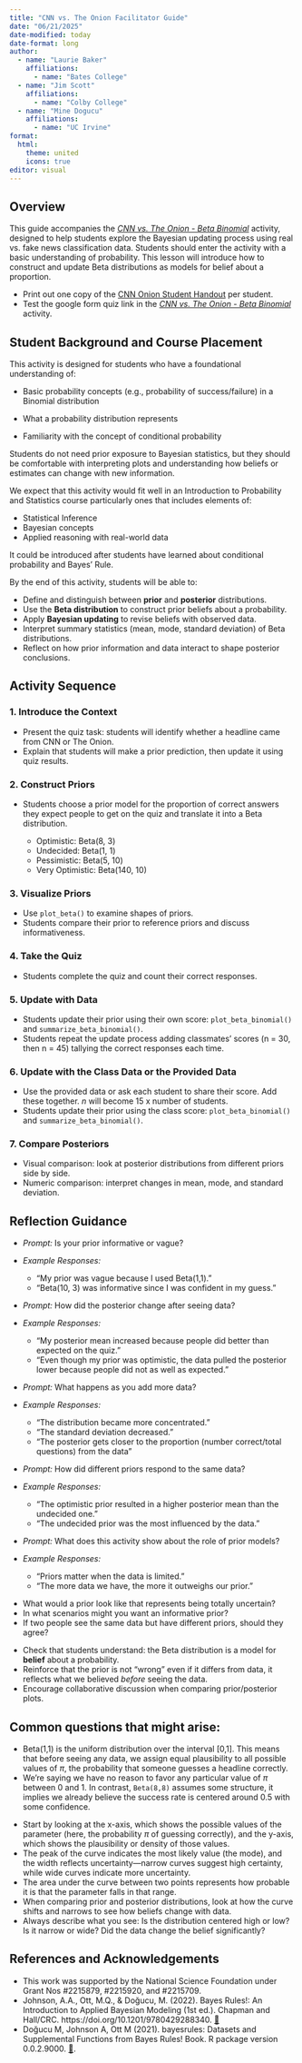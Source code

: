 ```yaml
---
title: "CNN vs. The Onion Facilitator Guide"
date: "06/21/2025"
date-modified: today
date-format: long
author:
  - name: "Laurie Baker"
    affiliations:
      - name: "Bates College"
  - name: "Jim Scott"
    affiliations:
      - name: "Colby College"
  - name: "Mine Dogucu"
    affiliations:
      - name: "UC Irvine"
format: 
  html:
    theme: united
    icons: true
editor: visual
---
```


## Overview

This guide accompanies the [*CNN vs. The Onion - Beta Binomial*](https://bayes-bats.github.io/cnn-onion/cnn-onion-beta-binomial.html) activity, designed to help students explore the Bayesian updating process using real vs. fake news classification data. Students should enter the activity with a basic understanding of probability. This lesson will introduce how to construct and update Beta distributions as models for belief about a proportion.

::: {.callout-important title="Pre-Activity Checklist"}
- Print out one copy of the [CNN Onion Student Handout](https://bayes-bats.github.io/cnn-onion/cnn-onion-student-handout.pdf) per student.
- Test the google form quiz link in the [*CNN vs. The Onion - Beta Binomial*](https://bayes-bats.github.io/cnn-onion/cnn-onion-beta-binomial.html) activity.
:::


## Student Background and Course Placement

This activity is designed for students who have a foundational understanding of:

-   Basic probability concepts (e.g., probability of success/failure) in a Binomial distribution

-   What a probability distribution represents

-   Familiarity with the concept of conditional probability

Students do not need prior exposure to Bayesian statistics, but they should be comfortable with interpreting plots and understanding how beliefs or estimates can change with new information.

We expect that this activity would fit well in an Introduction to Probability and Statistics course particularly ones that includes elements of:

-   Statistical Inference
-   Bayesian concepts
-   Applied reasoning with real-world data

It could be introduced after students have learned about conditional probability and Bayes' Rule.

::: {.callout-tip title="Learning Objectives"}
By the end of this activity, students will be able to:

-   Define and distinguish between **prior** and **posterior** distributions.
-   Use the **Beta distribution** to construct prior beliefs about a probability.
-   Apply **Bayesian updating** to revise beliefs with observed data.
-   Interpret summary statistics (mean, mode, standard deviation) of Beta distributions.
-   Reflect on how prior information and data interact to shape posterior conclusions.
:::

## Activity Sequence

### 1. Introduce the Context

-   Present the quiz task: students will identify whether a headline came from CNN or The Onion.
-   Explain that students will make a prior prediction, then update it using quiz results.

### 2. Construct Priors

-   Students choose a prior model for the proportion of correct answers they expect people to get on the quiz and translate it into a Beta distribution.

    -   Optimistic: Beta(8, 3)
    -   Undecided: Beta(1, 1)
    -   Pessimistic: Beta(5, 10)
    -   Very Optimistic: Beta(140, 10)

### 3. Visualize Priors

-   Use `plot_beta()` to examine shapes of priors.
-   Students compare their prior to reference priors and discuss informativeness.

### 4. Take the Quiz

-   Students complete the quiz and count their correct responses.

### 5. Update with Data

-   Students update their prior using their own score: `plot_beta_binomial()` and `summarize_beta_binomial()`.
-   Students repeat the update process adding classmates' scores (n = 30, then n = 45) tallying the correct responses each time.

### 6. Update with the Class Data or the Provided Data

-   Use the provided data or ask each student to share their score. Add these together. *n* will become 15 x number of students.
-   Students update their prior using the class score: `plot_beta_binomial()` and `summarize_beta_binomial()`.

### 7. Compare Posteriors

-   Visual comparison: look at posterior distributions from different priors side by side.
-   Numeric comparison: interpret changes in mean, mode, and standard deviation.

## Reflection Guidance

::: {.callout-note title="Prior Informativeness"}
-   *Prompt:* Is your prior informative or vague?

-   *Example Responses:*

    -   "My prior was vague because I used Beta(1,1)."
    -   "Beta(10, 3) was informative since I was confident in my guess."
:::

::: {.callout-note title="Posterior Updates"}
-   *Prompt:* How did the posterior change after seeing data?

-   *Example Responses:*

    -   "My posterior mean increased because people did better than expected on the quiz."
    -   "Even though my prior was optimistic, the data pulled the posterior lower because people did not as well as expected."
:::

::: {.callout-note title="Adding More Data"}
-   *Prompt:* What happens as you add more data?

-   *Example Responses:*

    -   "The distribution became more concentrated."
    -   "The standard deviation decreased."
    -   "The posterior gets closer to the proportion (number correct/total questions) from the data"
:::

::: {.callout-note title="Comparing Prior Models"}
-   *Prompt:* How did different priors respond to the same data?

-   *Example Responses:*

    -   "The optimistic prior resulted in a higher posterior mean than the undecided one."
    -   "The undecided prior was the most influenced by the data."
:::

::: {.callout-note title="Big Picture"}
-   *Prompt:* What does this activity show about the role of prior models?

-   *Example Responses:*

    -   "Priors matter when the data is limited."
    -   "The more data we have, the more it outweighs our prior."
:::

::: {.callout-note title="Further Discussion Questions"}
-   What would a prior look like that represents being totally uncertain?
-   In what scenarios might you want an informative prior?
-   If two people see the same data but have different priors, should they agree?
:::

::: {.callout-tip title="Tips"}
-   Check that students understand: the Beta distribution is a model for **belief** about a probability.
-   Reinforce that the prior is not “wrong” even if it differs from data, it reflects what we believed *before* seeing the data.
-   Encourage collaborative discussion when comparing prior/posterior plots.
:::

## Common questions that might arise:

::: {.callout-tip title="Why is the Uniformed Distribution Beta(1, 1)"}
-   Beta(1,1) is the uniform distribution over the interval \[0,1\]. This means that before seeing any data, we assign equal plausibility to all possible values of $\pi$, the probability that someone guesses a headline correctly.
-   We’re saying we have no reason to favor any particular value of $\pi$ between 0 and 1. In contrast, `Beta(8,8)` assumes some structure, it implies we already believe the success rate is centered around 0.5 with some confidence.
:::

::: {.callout-tip title="How to interpret a Density Plot"}
-   Start by looking at the x-axis, which shows the possible values of the parameter (here, the probability $\pi$ of guessing correctly), and the y-axis, which shows the plausibility or density of those values.
-   The peak of the curve indicates the most likely value (the mode), and the width reflects uncertainty—narrow curves suggest high certainty, while wide curves indicate more uncertainty.
-   The area under the curve between two points represents how probable it is that the parameter falls in that range.
-   When comparing prior and posterior distributions, look at how the curve shifts and narrows to see how beliefs change with data.
-   Always describe what you see: Is the distribution centered high or low? Is it narrow or wide? Did the data change the belief significantly?
:::

## References and Acknowledgements

-   This work was supported by the National Science Foundation under Grant Nos #2215879, #2215920, and #2215709.
-   Johnson, A.A., Ott, M.Q., & Doğucu, M. (2022). Bayes Rules!: An Introduction to Applied Bayesian Modeling (1st ed.). Chapman and Hall/CRC. https://doi.org/10.1201/9780429288340. [📘](https://www.bayesrulesbook.com/)
-   Doğucu M, Johnson A, Ott M (2021). bayesrules: Datasets and Supplemental Functions from Bayes Rules! Book. R package version 0.0.2.9000. [🔗](https://github.com/bayes-rules/bayesrules).

